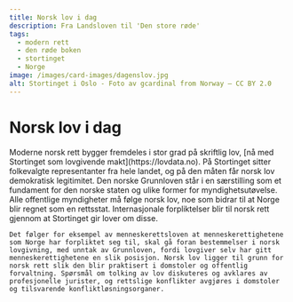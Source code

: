```yaml
---
title: Norsk lov i dag
description: Fra Landsloven til 'Den store røde'
tags:
  - modern rett
  - den røde boken
  - stortinget
  - Norge
image: /images/card-images/dagenslov.jpg
alt: Stortinget i Oslo - Foto av gcardinal from Norway – CC BY 2.0
---
```



# Norsk lov i dag

<Container stil="initial side">
    Moderne norsk rett bygger fremdeles i stor grad på skriftlig lov, [nå med Stortinget som lovgivende makt](https://lovdata.no). På Stortinget sitter folkevalgte representanter fra hele landet, og på den måten får norsk lov demokratisk legitimitet. Den norske Grunnloven står i en særstilling som et fundament for den norske staten og ulike former for myndighetsutøvelse. Alle offentlige myndigheter må følge norsk lov, noe som bidrar til at Norge blir regnet som en rettsstat. Internasjonale forpliktelser blir til norsk rett gjennom at Stortinget gir lover om disse. 
    
    Det følger for eksempel av menneskerettsloven at menneskerettighetene som Norge har forpliktet seg til, skal gå foran bestemmelser i norsk lovgivning, med unntak av Grunnloven, fordi lovgiver selv har gitt menneskerettighetene en slik posisjon. Norsk lov ligger til grunn for norsk rett slik den blir praktisert i domstoler og offentlig forvaltning. Spørsmål om tolking av lov diskuteres og avklares av profesjonelle jurister, og rettslige konflikter avgjøres i domstoler og tilsvarende konfliktløsningsorganer.
</Container>

<Figure
    image="images/retterbotter/Norges_lover_med_hammer.jpg"
    title="Den gjenkjennelige rødfargete boken 'Norges lover', første gang utgitt i 1926 og siste gang oppdatert i 2021. Foto: Andreas Haldorsen – Eget verk, CC BY-SA 4.0."
    alt="Den gjenkjennelige rødfargete boken 'Norges lover'."
    href= "https://commons.wikimedia.org/w/index.php?curid=53417600"
>
</Figure>
